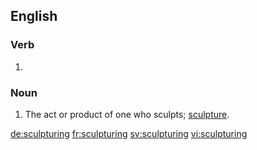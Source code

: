 ==English==

===Verb===
{{head|en}}

# {{present participle of|sculpture}}

===Noun===
{{en-noun}}

# The act or product of one who sculpts; [[sculpture]].

[[de:sculpturing]]
[[fr:sculpturing]]
[[sv:sculpturing]]
[[vi:sculpturing]]